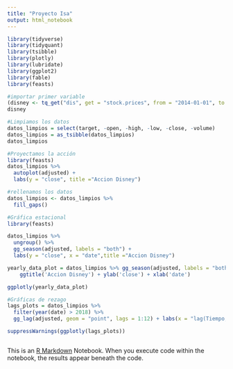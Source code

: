 ---
title: "Proyecto Isa"
output: html_notebook
---

```{r}
library(tidyverse)
library(tidyquant)
library(tsibble)
library(plotly)
library(lubridate)
library(ggplot2)
library(fable)
library(feasts)

```

```{r}
#importar primer variable
(disney <- tq_get("dis", get = "stock.prices", from = "2014-01-01", to = "2024-01-29"))
disney
```

```{r}
#Limpiamos los datos
datos_limpios = select(target, -open, -high, -low, -close, -volume)
datos_limpios = as_tsibble(datos_limpios)
datos_limpios
```
```{r}
#Proyectamos la acción
library(feasts)
datos_limpios %>% 
  autoplot(adjusted) +
  labs(y = "close", title ="Accion Disney")
```

```{r}
#rellenamos los datos
datos_limpios <- datos_limpios %>%
  fill_gaps() 
```


```{r}
#Gráfica estacional
library(feasts)

datos_limpios %>% 
  ungroup() %>%
  gg_season(adjusted, labels = "both") +
  labs(y = "close", x = "date",title ="Accion Disney")
```


```{r}

yearly_data_plot = datos_limpios %>% gg_season(adjusted, labels = "both") +
    ggtitle('Accion Disney') + ylab('close') + xlab('date')

ggplotly(yearly_data_plot)

```

```{r}
#Gráficas de rezago
lags_plots = datos_limpios %>% 
  filter(year(date) > 2018) %>% 
  gg_lag(adjusted, geom = "point", lags = 1:12) + labs(x = "lag(Tiempo, k)")

suppressWarnings(ggplotly(lags_plots))
```

```{r}

```


This is an [R Markdown](http://rmarkdown.rstudio.com) Notebook. When you execute code within the notebook, the results appear beneath the code. 
